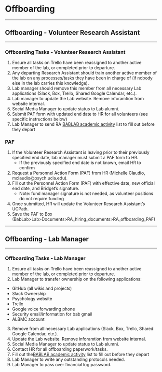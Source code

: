 # Offboarding

----------

## Offboarding - Volunteer Research Assistant

----------

### Offboarding Tasks - Volunteer Research Assistant 

1. Ensure all tasks on Trello have been reassigned to another active member of the lab, or completed prior to departure.
2. Any departing Research Assistant should train another active member of the lab on any processes/tasks they have been in charge of (if nobody else in the lab carries this knowledge).
3. Lab manager should remove this member from all necessary Lab applications (Slack, Box, Trello, Shared Google Calendar, etc.).
4. Lab manager to update the Lab website. Remove inforamtion from website internal.
5. Social Media Manager to update status to Lab alumni.
6. Submit PAF form with updated end date to HR for all volunteers (see specific instructions below)
7. Lab Manager to send RA [BABLAB academic activity](https://docs.google.com/spreadsheets/d/1BDrPZkQR2k0A2yIzCgjrRj-ve8a-tWYQdN2QSSsppbQ/edit?usp=sharing) list to fill out before they depart

### PAF 

1. If the Volunteer Research Assistant is leaving prior to their previously specified end date, lab manager must submit a PAF form to HR.
    - If the previously specified end date is not known, email HR to confirm
2. Request a Personnel Action Form (PAF) from HR (Michelle Claudio, mclaudio@psych.ucla.edu).
3. Fill out the Personnel Action Form (PAF) with effective date, new official end date, and Bridget's signature. 
    - Note: fund manager signature is not needed, as volunteer positions do not require funding
4. Once submitted, HR will update the Volunteer Research Assistant's UCPath. 
5. Save the PAF to Box (BabLab>Lab>Documents>RA_hiring_documents>RA_offboarding_PAF)

----------

## Offboarding - Lab Manager

----------

### Offboarding Tasks - Lab Manager

1. Ensure all tasks on Trello have been reassigned to another active member of the lab, or completed prior to departure.
2. Lab Manager to transfer ownership on the following applications:
  - GitHub (all wikis and projects)
  - Slack Ownership
  - Psychology website 
  - Trello
  - Google voice forwarding phone
  - Security email/information for bab gmail
  - ALBMC account
3. Remove from all necessary Lab applications (Slack, Box, Trello, Shared Google Calendar, etc.).
4. Update the Lab website. Remove inforamtion from website internal.
5. Social Media Manager to update status to Lab alumni.
6. Contact HR for all offboarding paperwork/tasks.
7. Fill out the[BABLAB academic activity](https://docs.google.com/spreadsheets/d/1BDrPZkQR2k0A2yIzCgjrRj-ve8a-tWYQdN2QSSsppbQ/edit?usp=sharing) list to fill out before they depart
8. Lab Manager to write any outstanding protocols needed.
9. Lab Manager to pass over financial log password. 





